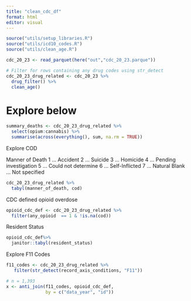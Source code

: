 ```yaml
---
title: "clean_cdc_df"
format: html
editor: visual
---
```


```r
source("utils/setup_libraries.R")
source("utils/icd10_codes.R")
source("utils/clean_age.R")
```

```r
cdc_20_23 <- read_parquet(here("out","cdc_20_23.parque"))
```

```r
# Filter for rows containing any drug codes using str_detect
cdc_20_23_drug_related <- cdc_20_23 %>% 
  drug_filter() %>% 
  clean_age()
```

# Explore below

```r
summary_deaths <- cdc_20_23_drug_related %>% 
  select(opium:cannabis) %>% 
  summarise(across(everything(), sum, na.rm = TRUE))
```

Explore COD

Manner of Death
1 ... Accident
2 ... Suicide
3 ... Homicide
4 ... Pending investigation
5 ... Could not determine
6 ... Self-Inflicted
7 ... Natural
Blank ... Not specified

```r
cdc_20_23_drug_related %>% 
  tabyl(manner_of_death, cod)
```

CDC defined opioid overdose

```r
opioid_cdc_def <- cdc_20_23_drug_related %>% 
  filter(any_opioid  == 1 & !is.na(cod))
```

Resident Status

```r
opioid_cdc_def%>% 
  janitor::tabyl(resident_status)
```

Explore F11 Codes

```r
f11_codes <- cdc_20_23_drug_related %>%
   filter(str_detect(record_axis_conditions, "F11"))

# n = 1,393
x <- anti_join(f11_codes, opioid_cdc_def,
               by = c("data_year", "id"))
```
